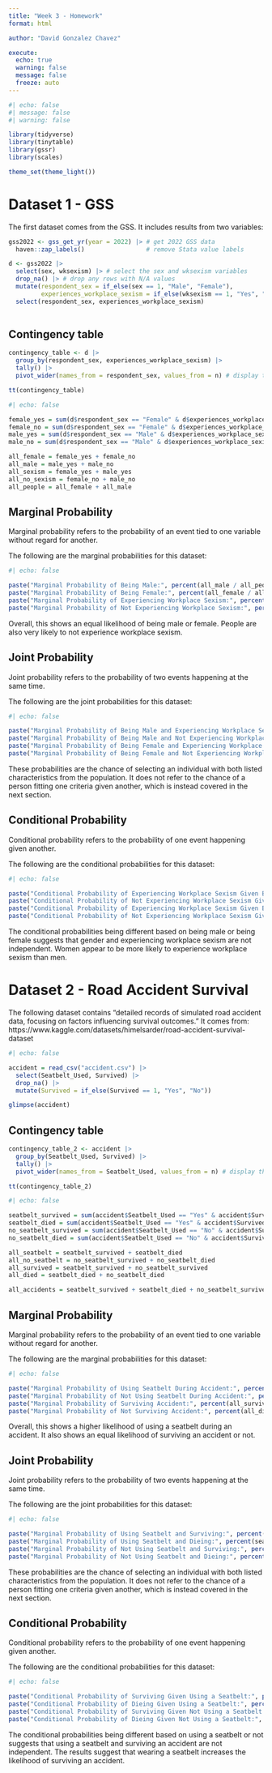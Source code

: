 ```yaml
---
title: "Week 3 - Homework"
format: html

author: "David Gonzalez Chavez"

execute:
  echo: true
  warning: false
  message: false
  freeze: auto
---
```


```r
#| echo: false
#| message: false
#| warning: false

library(tidyverse)
library(tinytable)
library(gssr)
library(scales)

theme_set(theme_light())

```

# Dataset 1 - GSS

The first dataset comes from the GSS. It includes results from two variables:

```r

gss2022 <- gss_get_yr(year = 2022) |> # get 2022 GSS data
  haven::zap_labels()                 # remove Stata value labels

```

```r
d <- gss2022 |> 
  select(sex, wksexism) |> # select the sex and wksexism variables
  drop_na() |> # drop any rows with N/A values
  mutate(respondent_sex = if_else(sex == 1, "Male", "Female"),
         experiences_workplace_sexism = if_else(wksexism == 1, "Yes", "No")) |> 
  select(respondent_sex, experiences_workplace_sexism)
  
```

## Contingency table

```r

contingency_table <- d |>
  group_by(respondent_sex, experiences_workplace_sexism) |> 
  tally() |> 
  pivot_wider(names_from = respondent_sex, values_from = n) # display the tallied amounts for individuals with different combinations of the variables

tt(contingency_table)
```

```r
#| echo: false

female_yes = sum(d$respondent_sex == "Female" & d$experiences_workplace_sexism == "Yes", na.rm = TRUE) # all respondents who are female and experienced sexism
female_no = sum(d$respondent_sex == "Female" & d$experiences_workplace_sexism == "No", na.rm = TRUE)# all respondents who are female and did not experience sexism
male_yes = sum(d$respondent_sex == "Male" & d$experiences_workplace_sexism == "Yes", na.rm = TRUE) # all respondents who are male and experienced sexism
male_no = sum(d$respondent_sex == "Male" & d$experiences_workplace_sexism == "No", na.rm = TRUE) # all respondents who are female and did not experience sexism

all_female = female_yes + female_no
all_male = male_yes + male_no
all_sexism = female_yes + male_yes
all_no_sexism = female_no + male_no
all_people = all_female + all_male

```

## Marginal Probability

Marginal probability refers to the probability of an event tied to one variable without regard for another.

The following are the marginal probabilities for this dataset:

```r
#| echo: false

paste("Marginal Probability of Being Male:", percent(all_male / all_people))
paste("Marginal Probability of Being Female:", percent(all_female / all_people))
paste("Marginal Probability of Experiencing Workplace Sexism:", percent(all_sexism / all_people))
paste("Marginal Probability of Not Experiencing Workplace Sexism:", percent(all_no_sexism / all_people))


```

Overall, this shows an equal likelihood of being male or female. People are also very likely to not experience workplace sexism.

## Joint Probability

Joint probability refers to the probability of two events happening at the same time.

The following are the joint probabilities for this dataset:

```r
#| echo: false

paste("Marginal Probability of Being Male and Experiencing Workplace Sexism:", percent(male_yes / all_people))
paste("Marginal Probability of Being Male and Not Experiencing Workplace Sexism:", percent(male_no / all_people))
paste("Marginal Probability of Being Female and Experiencing Workplace Sexism:", percent(female_yes / all_people))
paste("Marginal Probability of Being Female and Not Experiencing Workplace Sexism:", percent(female_no / all_people))


```

These probabilities are the chance of selecting an individual with both listed characteristics from the population. It does not refer to the chance of a person fitting one criteria given another, which is instead covered in the next section.

## Conditional Probability

Conditional probability refers to the probability of one event happening given another.

The following are the conditional probabilities for this dataset:

```r
#| echo: false

paste("Conditional Probability of Experiencing Workplace Sexism Given Being Male:", percent(male_yes / all_male))
paste("Conditional Probability of Not Experiencing Workplace Sexism Given Being Male:", percent(male_no / all_male))
paste("Conditional Probability of Experiencing Workplace Sexism Given Being Female:", percent(female_yes / all_female))
paste("Conditional Probability of Not Experiencing Workplace Sexism Given Being Female:", percent(female_no / all_female))


```

The conditional probabilities being different based on being male or being female suggests that gender and experiencing workplace sexism are not independent. Women appear to be more likely to experience workplace sexism than men.

# Dataset 2 - Road Accident Survival

The following dataset contains "detailed records of simulated road accident data, focusing on factors influencing survival outcomes." It comes from: https://www.kaggle.com/datasets/himelsarder/road-accident-survival-dataset

```r
#| echo: false

accident = read_csv("accident.csv") |> 
  select(Seatbelt_Used, Survived) |> 
  drop_na() |> 
  mutate(Survived = if_else(Survived == 1, "Yes", "No"))

glimpse(accident)


```

## Contingency table

```r

contingency_table_2 <- accident |>
  group_by(Seatbelt_Used, Survived) |> 
  tally() |> 
  pivot_wider(names_from = Seatbelt_Used, values_from = n) # display the tallied amounts for individuals with different combinations of the variables

tt(contingency_table_2)
```

```r
#| echo: false

seatbelt_survived = sum(accident$Seatbelt_Used == "Yes" & accident$Survived == "Yes", na.rm = TRUE) # all individuals who used seatbelt and survived
seatbelt_died = sum(accident$Seatbelt_Used == "Yes" & accident$Survived == "No", na.rm = TRUE) # all individuals who used seatbelt and died
no_seatbelt_survived = sum(accident$Seatbelt_Used == "No" & accident$Survived == "Yes", na.rm = TRUE) # all individuals who didn't use a seatbelt and survived
no_seatbelt_died = sum(accident$Seatbelt_Used == "No" & accident$Survived == "No", na.rm = TRUE) # all individuals who didn't use a seatbelt and died

all_seatbelt = seatbelt_survived + seatbelt_died
all_no_seatbelt = no_seatbelt_survived + no_seatbelt_died
all_survived = seatbelt_survived + no_seatbelt_survived
all_died = seatbelt_died + no_seatbelt_died

all_accidents = seatbelt_survived + seatbelt_died + no_seatbelt_survived + no_seatbelt_died

```

## Marginal Probability

Marginal probability refers to the probability of an event tied to one variable without regard for another.

The following are the marginal probabilities for this dataset:

```r
#| echo: false

paste("Marginal Probability of Using Seatbelt During Accident:", percent(all_seatbelt / all_accidents))
paste("Marginal Probability of Not Using Seatbelt During Accident:", percent(all_no_seatbelt / all_accidents))
paste("Marginal Probability of Surviving Accident:", percent(all_survived / all_accidents))
paste("Marginal Probability of Not Surviving Accident:", percent(all_died / all_accidents))


```

Overall, this shows a higher likelihood of using a seatbelt during an accident. It also shows an equal likelihood of surviving an accident or not.

## Joint Probability

Joint probability refers to the probability of two events happening at the same time.

The following are the joint probabilities for this dataset:

```r
#| echo: false

paste("Marginal Probability of Using Seatbelt and Surviving:", percent(seatbelt_survived / all_accidents))
paste("Marginal Probability of Using Seatbelt and Dieing:", percent(seatbelt_died / all_accidents))
paste("Marginal Probability of Not Using Seatbelt and Surviving:", percent(no_seatbelt_survived / all_accidents))
paste("Marginal Probability of Not Using Seatbelt and Dieing:", percent(no_seatbelt_died / all_accidents))


```

These probabilities are the chance of selecting an individual with both listed characteristics from the population. It does not refer to the chance of a person fitting one criteria given another, which is instead covered in the next section.

## Conditional Probability

Conditional probability refers to the probability of one event happening given another.

The following are the conditional probabilities for this dataset:

```r
#| echo: false

paste("Conditional Probability of Surviving Given Using a Seatbelt:", percent(seatbelt_survived / all_seatbelt))
paste("Conditional Probability of Dieing Given Using a Seatbelt:", percent(seatbelt_died / all_seatbelt))
paste("Conditional Probability of Surviving Given Not Using a Seatbelt:", percent(no_seatbelt_survived / all_no_seatbelt))
paste("Conditional Probability of Dieing Given Not Using a Seatbelt:", percent(no_seatbelt_died / all_no_seatbelt))


```

The conditional probabilities being different based on using a seatbelt or not suggests that using a seatbelt and surviving an accident are not independent. The results suggest that wearing a seatbelt increases the likelihood of surviving an accident.

